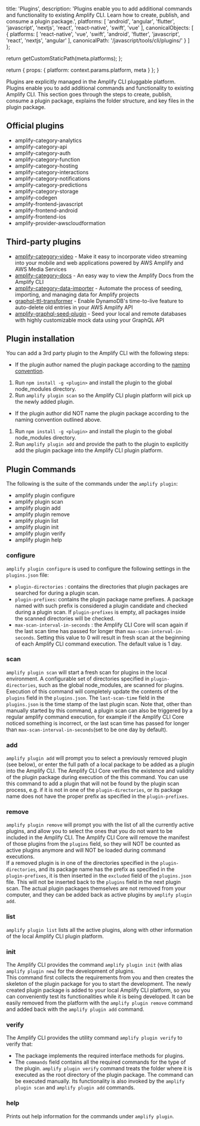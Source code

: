 
  title: 'Plugins',
  description:
    'Plugins enable you to add additional commands and functionality to existing Amplify CLI. Learn how to create, publish, and consume a plugin package.',
  platforms: [
    'android',
    'angular',
    'flutter',
    'javascript',
    'nextjs',
    'react',
    'react-native',
    'swift',
    'vue'
  ],
  canonicalObjects: [
    {
      platforms: [
        'react-native',
        'vue',
        'swift',
        'android',
        'flutter',
        'javascript',
        'react',
        'nextjs',
        'angular'
      ],
      canonicalPath: '/javascript/tools/cli/plugins/'
    }
  ]
};

  return getCustomStaticPath(meta.platforms);
};

  return {
    props: {
      platform: context.params.platform,
      meta
    }
  };
}

Plugins are explicitly managed in the Amplify CLI pluggable platform. Plugins enable you to add additional commands and functionality to existing Amplify CLI. This section goes through the steps to create, publish, consume a plugin package, explains the folder structure, and key files in the plugin package.

## Official plugins

- amplify-category-analytics
- amplify-category-api
- amplify-category-auth
- amplify-category-function
- amplify-category-hosting
- amplify-category-interactions
- amplify-category-notifications
- amplify-category-predictions
- amplify-category-storage
- amplify-codegen
- amplify-frontend-javascript
- amplify-frontend-android
- amplify-frontend-ios
- amplify-provider-awscloudformation

## Third-party plugins

- [amplify-category-video](https://www.npmjs.com/package/amplify-category-video) - Make it easy to incorporate video streaming into your mobile and web applications powered by AWS Amplify and AWS Media Services
- [amplify-category-docs](https://www.npmjs.com/package/amplify-category-docs) - An easy way to view the Amplify Docs from the Amplify CLI
- [amplify-category-data-importer](https://www.npmjs.com/package/amplify-category-data-importer) - Automate the process of seeding, importing, and managing data for Amplify projects
- [graphql-ttl-transformer](https://github.com/flogy/graphql-ttl-transformer) - Enable DynamoDB's time-to-live feature to auto-delete old entries in your AWS Amplify API
- [amplify-graphql-seed-plugin](https://www.npmjs.com/package/amplify-graphql-seed-plugin) - Seed your local and remote databases with highly customizable mock data using your GraphQL API

## Plugin installation

You can add a 3rd party plugin to the Amplify CLI with the following steps:

- If the plugin author named the plugin package according to the [naming convention](/[platform]/tools/cli/plugins/architecture/#plugin-types).

1. Run `npm install -g <plugin>` and install the plugin to the global node_modules directory.<br/>
2. Run `amplify plugin scan` so the Amplify CLI plugin platform will pick up the newly added plugin.

- If the plugin author did NOT name the plugin package according to the naming convention outlined above.

1. Run `npm install -g <plugin>` and install the plugin to the global node_modules directory.<br/>
2. Run `amplify plugin add` and provide the path to the plugin to explicitly add the plugin package into the Amplify CLI plugin platform.

## Plugin Commands

The following is the suite of the commands under the `amplify plugin`:

- amplify plugin configure
- amplify plugin scan
- amplify plugin add
- amplify plugin remove
- amplify plugin list
- amplify plugin init
- amplify plugin verify
- amplify plugin help

### configure

`amplify plugin configure` is used to configure the following settings in the `plugins.json` file:

- `plugin-directories` : contains the directories that plugin packages are searched for during a plugin scan.
- `plugin-prefixes`: contains the plugin package name prefixes. A package named with such prefix is considered a plugin candidate and checked during a plugin scan. If `plugin-prefixes` is empty, all packages inside the scanned directories will be checked.
- `max-scan-interval-in-seconds` : the Amplify CLI Core will scan again if the last scan time has passed for longer than `max-scan-interval-in-seconds`. Setting this value to 0 will result in fresh scan at the beginning of each Amplify CLI command execution. The default value is 1 day.

### scan

`amplify plugin scan` will start a fresh scan for plugins in the local environment. A configurable set of directories specified in `plugin-directories`, such as the global node_modules, are scanned for plugins.<br/> Execution of this command will completely update the contents of the `plugins` field in the `plugins.json`. The `last-scan-time` field in the `plugins.json` is the time stamp of the last plugin scan. Note that, other than manually started by this command, a plugin scan can also be triggered by a regular amplify command execution, for example if the Amplify CLI Core noticed something is incorrect, or the last scan time has passed for longer than `max-scan-interval-in-seconds`(set to be one day by default).

### add

`amplify plugin add` will prompt you to select a previously removed plugin (see below), or enter the full path of a local package to be added as a plugin into the Amplify CLI. The Amplify CLI Core verifies the existence and validity of the plugin package during execution of the this command. You can use this command to add a plugin that will not be found by the plugin scan process, e.g. if it is not in one of the `plugin-directories`, or its package name does not have the proper prefix as specified in the `plugin-prefixes`.

### remove

`amplify plugin remove` will prompt you with the list of all the currently active plugins, and allow you to select the ones that you do not want to be included in the Amplify CLI. The Amplify CLI Core will remove the manifest of those plugins from the `plugins` field, so they will NOT be counted as active plugins anymore and will NOT be loaded during command executions.<br/> If a removed plugin is in one of the directories specified in the `plugin-directories`, and its package name has the prefix as specified in the `plugin-prefixes`, it is then inserted in the `excluded` field of the `plugins.json` file. This will not be inserted back to the `plugins` field in the next plugin scan. The actual plugin packages themselves are not removed from your computer, and they can be added back as active plugins by `amplify plugin add`.

### list

`amplify plugin list` lists all the active plugins, along with other information of the local Amplify CLI plugin platform.

### init

The Amplify CLI provides the command `amplify plugin init` (with alias `amplify plugin new`) for the development of plugins.<br/> This command first collects the requirements from you and then creates the skeleton of the plugin package for you to start the development. The newly created plugin package is added to your local Amplify CLI platform, so you can conveniently test its functionalities while it is being developed. It can be easily removed from the platform with the `amplify plugin remove` command and added back with the `amplify plugin add` command.

### verify

The Amplify CLI provides the utility command `amplify plugin verify` to verify that:

- The package implements the required interface methods for plugins.
- The `commands` field contains all the required commands for the type of the plugin. `amplify plugin verify` command treats the folder where it is executed as the root directory of the plugin package. The command can be executed manually. Its functionality is also invoked by the `amplify plugin scan` and `amplify plugin add` commands.

### help

Prints out help information for the commands under `amplify plugin`.
